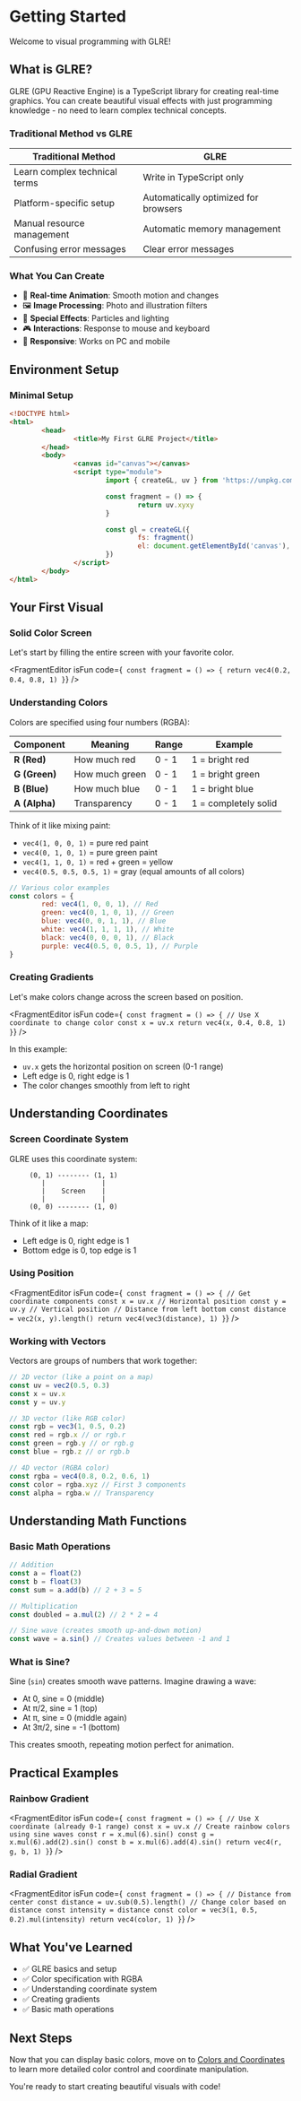 # Getting Started


Welcome to visual programming with GLRE!

## What is GLRE?

GLRE (GPU Reactive Engine) is a TypeScript library for creating real-time graphics.
You can create beautiful visual effects with just programming knowledge - no need to learn complex technical concepts.

### Traditional Method vs GLRE

| Traditional Method            | GLRE                                 |
| ----------------------------- | ------------------------------------ |
| Learn complex technical terms | Write in TypeScript only             |
| Platform-specific setup       | Automatically optimized for browsers |
| Manual resource management    | Automatic memory management          |
| Confusing error messages      | Clear error messages                 |

### What You Can Create

- 🎨 **Real-time Animation**: Smooth motion and changes
- 🖼️ **Image Processing**: Photo and illustration filters
- 🌟 **Special Effects**: Particles and lighting
- 🎮 **Interactions**: Response to mouse and keyboard
- 📱 **Responsive**: Works on PC and mobile

## Environment Setup

### Minimal Setup

```html
<!DOCTYPE html>
<html>
        <head>
                <title>My First GLRE Project</title>
        </head>
        <body>
                <canvas id="canvas"></canvas>
                <script type="module">
                        import { createGL, uv } from 'https://unpkg.com/glre'

                        const fragment = () => {
                                return uv.xyxy
                        }

                        const gl = createGL({
                                fs: fragment()
                                el: document.getElementById('canvas'),
                        })
                </script>
        </body>
</html>
```

## Your First Visual

### Solid Color Screen

Let's start by filling the entire screen with your favorite color.

<FragmentEditor
        isFun
        code={`
const fragment = () => {
        return vec4(0.2, 0.4, 0.8, 1)
}`}
/>

### Understanding Colors

Colors are specified using four numbers (RGBA):

| Component     | Meaning        | Range | Example              |
| ------------- | -------------- | ----- | -------------------- |
| **R (Red)**   | How much red   | 0 - 1 | 1 = bright red       |
| **G (Green)** | How much green | 0 - 1 | 1 = bright green     |
| **B (Blue)**  | How much blue  | 0 - 1 | 1 = bright blue      |
| **A (Alpha)** | Transparency   | 0 - 1 | 1 = completely solid |

Think of it like mixing paint:

- `vec4(1, 0, 0, 1)` = pure red paint
- `vec4(0, 1, 0, 1)` = pure green paint
- `vec4(1, 1, 0, 1)` = red + green = yellow
- `vec4(0.5, 0.5, 0.5, 1)` = gray (equal amounts of all colors)

```javascript
// Various color examples
const colors = {
        red: vec4(1, 0, 0, 1), // Red
        green: vec4(0, 1, 0, 1), // Green
        blue: vec4(0, 0, 1, 1), // Blue
        white: vec4(1, 1, 1, 1), // White
        black: vec4(0, 0, 0, 1), // Black
        purple: vec4(0.5, 0, 0.5, 1), // Purple
}
```

### Creating Gradients

Let's make colors change across the screen based on position.

<FragmentEditor
        isFun
        code={`
const fragment = () => {
                // Use X coordinate to change color
                const x = uv.x
                return vec4(x, 0.4, 0.8, 1)
}`}
/>

In this example:

- `uv.x` gets the horizontal position on screen (0-1 range)
- Left edge is 0, right edge is 1
- The color changes smoothly from left to right

## Understanding Coordinates

### Screen Coordinate System

GLRE uses this coordinate system:

```
     (0, 1) -------- (1, 1)
        |              |
        |    Screen    |
        |              |
     (0, 0) -------- (1, 0)
```

Think of it like a map:

- Left edge is 0, right edge is 1
- Bottom edge is 0, top edge is 1

### Using Position

<FragmentEditor
        isFun
        code={`
const fragment = () => {
        // Get coordinate components
        const x = uv.x // Horizontal position
        const y = uv.y // Vertical position
        // Distance from left bottom
        const distance = vec2(x, y).length()
        return vec4(vec3(distance), 1)
}`}
/>

### Working with Vectors

Vectors are groups of numbers that work together:

```javascript
// 2D vector (like a point on a map)
const uv = vec2(0.5, 0.3)
const x = uv.x
const y = uv.y

// 3D vector (like RGB color)
const rgb = vec3(1, 0.5, 0.2)
const red = rgb.x // or rgb.r
const green = rgb.y // or rgb.g
const blue = rgb.z // or rgb.b

// 4D vector (RGBA color)
const rgba = vec4(0.8, 0.2, 0.6, 1)
const color = rgba.xyz // First 3 components
const alpha = rgba.w // Transparency
```

## Understanding Math Functions

### Basic Math Operations

```javascript
// Addition
const a = float(2)
const b = float(3)
const sum = a.add(b) // 2 + 3 = 5

// Multiplication
const doubled = a.mul(2) // 2 * 2 = 4

// Sine wave (creates smooth up-and-down motion)
const wave = a.sin() // Creates values between -1 and 1
```

### What is Sine?

Sine (`sin`) creates smooth wave patterns. Imagine drawing a wave:

- At 0, sine = 0 (middle)
- At π/2, sine = 1 (top)
- At π, sine = 0 (middle again)
- At 3π/2, sine = -1 (bottom)

This creates smooth, repeating motion perfect for animation.

## Practical Examples

### Rainbow Gradient

<FragmentEditor
        isFun
        code={`
const fragment = () => {
        // Use X coordinate (already 0-1 range)
        const x = uv.x
        // Create rainbow colors using sine waves
        const r = x.mul(6).sin()
        const g = x.mul(6).add(2).sin()
        const b = x.mul(6).add(4).sin()
        return vec4(r, g, b, 1)
}`}
/>

### Radial Gradient

<FragmentEditor
        isFun
        code={`
const fragment = () => {
        // Distance from center
        const distance = uv.sub(0.5).length()
        // Change color based on distance
        const intensity = distance
        const color = vec3(1, 0.5, 0.2).mul(intensity)
        return vec4(color, 1)
}`}
/>

## What You've Learned

- ✅ GLRE basics and setup
- ✅ Color specification with RGBA
- ✅ Understanding coordinate system
- ✅ Creating gradients
- ✅ Basic math operations

## Next Steps

Now that you can display basic colors, move on to [Colors and Coordinates](02-colors-coordinates.mdx) to learn more detailed color control and coordinate manipulation.

You're ready to start creating beautiful visuals with code!
